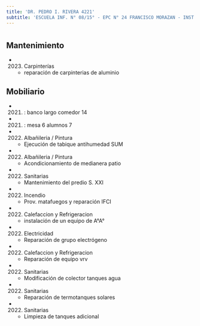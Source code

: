 ```yaml
---
title: 'DR. PEDRO I. RIVERA 4221'
subtitle: 'ESCUELA INF. N° 08/15° - EPC N° 24 FRANCISCO MORAZAN - INST. SUPERIOR DEL PROF. DE EDUCACIÓN ESPECIAL'
---
```


#


## Mantenimiento

*  (2023) Carpinterías 
    + reparación de carpinterias de aluminio


## Mobiliario

*  (2021) : banco largo comedor 14 

*  (2021) : mesa 6 alumnos 7 




*  (2022) Albañileria / Pintura 
    + Ejecución de tabique antihumedad SUM

*  (2022) Albañileria / Pintura 
    + Acondicionamiento de medianera patio

*  (2022) Sanitarias 
    + Mantenimiento del predio S. XXI

*  (2022) Incendio 
    + Prov. matafuegos y reparación IFCI

*  (2022) Calefaccion y Refrigeracion 
    + instalación de un equipo de A°A°

*  (2022) Electricidad 
    + Reparación de grupo electrógeno

*  (2022) Calefaccion y Refrigeracion 
    + Reparación de equipo vrv

*  (2022) Sanitarias 
    + Modificación de colector tanques agua

*  (2022) Sanitarias 
    + Reparación de termotanques solares

*  (2022) Sanitarias 
    + Limpieza de tanques adicional



